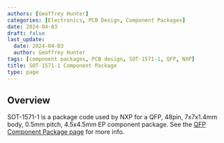 ```yaml
---
authors: [Geoffrey Hunter]
categories: [Electronics, PCB Design, Component Packages]
date: 2024-04-03
draft: false
last_update:
  date: 2024-04-03
  author: Geoffrey Hunter
tags: [component packages, PCB design, SOT-1571-1, QFP, NXP]
title: SOT-1571-1 Component Package
type: page
---
```



## Overview

SOT-1571-1 is a package code used by NXP for a QFP, 48pin, 7x7x1.4mm body, 0.5mm pitch, 4.5x4.5mm EP component package. See the [QFP Component Package page](/pcb-design/component-packages/qfp-component-package/) for more info.

